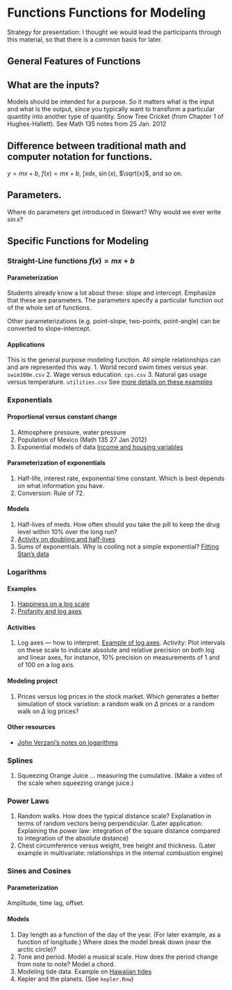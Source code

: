 Functions Functions for Modeling
================================

Strategy for presentation: 
I thought we would lead the participants through this material, so that there is a common basis for later.

General Features of Functions
-----------------------------
## What are the inputs?
Models should be intended for a purpose.  So it matters what is the input and what is the output, since you typically want to transform a particular quantity into another type of quantity.
Snow Tree Cricket (from Chapter 1 of Hughes-Hallett).  See Math 135 notes from 25 Jan. 2012

## Difference between traditional math and computer notation for functions.
$y = mx + b$, $f(x) = mx + b$, $\int x dx$, $\sin(x)$, $\sqrt{x}$, and so on.

## Parameters.  
Where do parameters get introduced in Stewart?  Why would we ever write $\sin x$?

Specific Functions for Modeling
-------------------------------

### Straight-Line functions $f(x) = mx + b$

#### Parameterization
Students already know a lot about these: slope and intercept.  Emphasize that these are parameters.  The parameters specify a particular function out of the whole set of functions.

Other parameterizations (e.g. point-slope, two-points, point-angle) can be converted to slope-intercept.

#### Applications
This is the general purpose modeling function.  All simple relationships can and are represented this way.
1. World record swim times versus year. ```swim100m.csv```
2. Wage versus education. ```cps.csv```
3. Natural gas usage versus temperature. ```utilities.csv```
See [more details on these examples](http://rpubs.com/dtkaplan/577)


### Exponentials 
#### Proportional versus constant change
1. Atmosphere pressure, water pressure
2. Population of Mexico (Math 135 27 Jan 2012)
3. Exponential models of data [Income and housing variables](http://dl.dropbox.com/u/5098197/Exercises/HTML/AC-Income-and-Housing/AC-Income-and-Housing-A.html?access=AC7)

#### Parameterization of exponentials
1. Half-life, interest rate, exponential time constant.  Which is best depends on what information you have.
2. Conversion: Rule of 72.

#### Models
1. Half-lives of meds.  How often should you take the pill to keep the drug level within 10% over the long run?
2. [Activity on doubling and half-lives](http://dl.dropbox.com/u/5098197/Math135/In-Class/doubling-activity.pdf) 
3. Sums of exponentials.  Why is cooling not a simple exponential?  [Fitting Stan's data](http://rpubs.com/dtkaplan/558) 

### Logarithms

#### Examples
1. [Happiness on a log scale](http://test.causeweb.org/wiki/mosaic/index.php/File:Happiness-and-log-scale.jpg) 
2. [Profanity and log axes](http://xkcd.com/798/)

#### Activities
1. Log axes --- how to interpret.  [Example of log axes](http://dl.dropbox.com/u/5098197/Math135/In-Class/LogAxes.pdf). Activity: Plot intervals on these scale to indicate absolute and relative precision on both log and linear axes, for instance, 10% precision on measurements of 1 and of 100 on a log axis.

#### Modeling project
1. Prices versus log prices in the stock market.  Which generates a better simulation of stock variation: a random walk on $\Delta$ prices or a random walk on $\Delta$ log prices?

#### Other resources
* [John Verzani's notes on logarithms](http://www.rpubs.com/jverzani/278)

### Splines
1. Squeezing Orange Juice ... measuring the cumulative.  (Make a video of the scale when squeezing orange juice.)

### Power Laws
1. Random walks.  How does the typical distance scale?  Explanation in terms of random vectors being perpendicular.  (Later application: Explaining the power law: integration of the square distance compared to integration of the absolute distance)
2. Chest circumference versus weight, tree height and thickness.  (Later example in multivariate: relationships in the internal combustion engine)

### Sines and Cosines

#### Parameterization
Amplitude, time lag, offset.

#### Models
1. Day length as a function of the day of the year.  (For later example, as a function of longitude.)  Where does the model break down (near the arctic circle)?
2. Tone and period.  Model a musical scale.  How does the period change from note to note?  Model a chord.
3. Modeling tide data.  Example on [Hawaiian tides](http://rpubs.com/dtkaplan/540)
4. Kepler and the planets.  (See ```kepler.Rnw```)